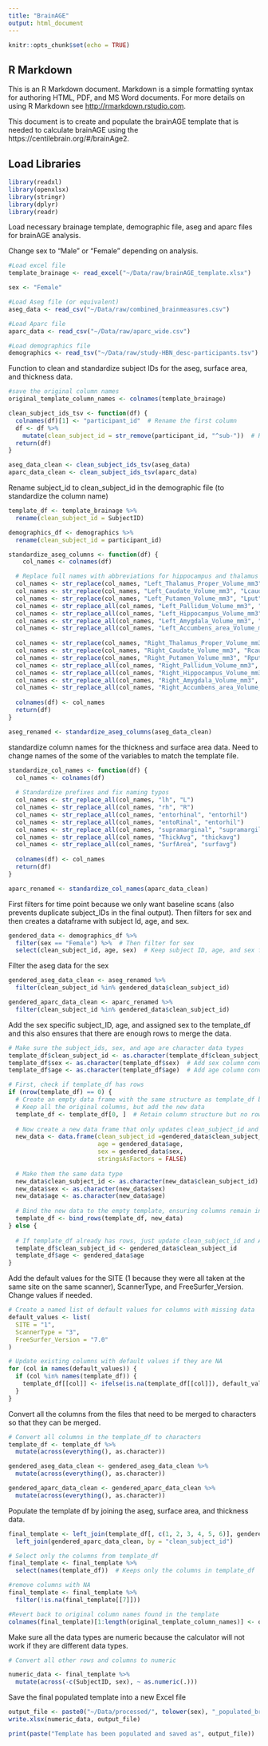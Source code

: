 ```yaml
---
title: "BrainAGE"
output: html_document
---
```


```r
knitr::opts_chunk$set(echo = TRUE)
```

## R Markdown

This is an R Markdown document. Markdown is a simple formatting syntax for authoring HTML, PDF, and MS Word documents. For more details on using R Markdown see <http://rmarkdown.rstudio.com>.

This document is to create and populate the brainAGE template that is needed to calculate brainAGE using the https://centilebrain.org/#/brainAge2. 

## Load Libraries

```r
library(readxl)
library(openxlsx)
library(stringr)
library(dplyr)
library(readr)
```
Load necessary brainage template, demographic file, aseg and aparc files for brainAGE analysis. 

Change sex to "Male" or "Female" depending on analysis.

```r
#Load excel file
template_brainage <- read_excel("~/Data/raw/brainAGE_template.xlsx")

sex <- "Female"

#Load Aseg file (or equivalent)
aseg_data <- read_csv("~/Data/raw/combined_brainmeasures.csv")

#Load Aparc file
aparc_data <- read_csv("~/Data/raw/aparc_wide.csv")

#Load demographics file
demographics <- read_tsv("~/Data/raw/study-HBN_desc-participants.tsv")
```

Function to clean and standardize subject IDs for the aseg, surface area, and thickness data. 
```r
#save the original column names
original_template_column_names <- colnames(template_brainage)

clean_subject_ids_tsv <- function(df) {
  colnames(df)[1] <- "participant_id"  # Rename the first column
  df <- df %>%
    mutate(clean_subject_id = str_remove(participant_id, "^sub-"))  # Remove "sub-" from start
  return(df)
}

aseg_data_clean <- clean_subject_ids_tsv(aseg_data)
aparc_data_clean <- clean_subject_ids_tsv(aparc_data)

```

Rename subject_id to clean_subject_id in the demographic file (to standardize the column name)

```r
template_df <- template_brainage %>%
  rename(clean_subject_id = SubjectID)

demographics_df <- demographics %>%
  rename(clean_subject_id = participant_id)
```

```r
standardize_aseg_columns <- function(df) {
    col_names <- colnames(df)

  # Replace full names with abbreviations for hippocampus and thalamus
  col_names <- str_replace(col_names, "Left_Thalamus_Proper_Volume_mm3", "Lthal")
  col_names <- str_replace(col_names, "Left_Caudate_Volume_mm3", "Lcaud")
  col_names <- str_replace(col_names, "Left_Putamen_Volume_mm3", "Lput")
  col_names <- str_replace_all(col_names, "Left_Pallidum_Volume_mm3", "Lpal")
  col_names <- str_replace_all(col_names, "Left_Hippocampus_Volume_mm3", "Lhippo")
  col_names <- str_replace_all(col_names, "Left_Amygdala_Volume_mm3", "Lamyg")
  col_names <- str_replace_all(col_names, "Left_Accumbens_area_Volume_mm3", "Laccumb")
  
  col_names <- str_replace(col_names, "Right_Thalamus_Proper_Volume_mm3", "Rthal")
  col_names <- str_replace(col_names, "Right_Caudate_Volume_mm3", "Rcaud")
  col_names <- str_replace(col_names, "Right_Putamen_Volume_mm3", "Rput")
  col_names <- str_replace_all(col_names, "Right_Pallidum_Volume_mm3", "Rpal")
  col_names <- str_replace_all(col_names, "Right_Hippocampus_Volume_mm3", "Rhippo")
  col_names <- str_replace_all(col_names, "Right_Amygdala_Volume_mm3", "Ramyg")
  col_names <- str_replace_all(col_names, "Right_Accumbens_area_Volume_mm3", "Raccumb")
  
  colnames(df) <- col_names  
  return(df)
}

aseg_renamed <- standardize_aseg_columns(aseg_data_clean)

```

standardize column names for the thickness and surface area data. Need to change names of the some of the variables to match the template file. 

```r
standardize_col_names <- function(df) {
  col_names <- colnames(df)
  
  # Standardize prefixes and fix naming typos
  col_names <- str_replace_all(col_names, "lh", "L")
  col_names <- str_replace_all(col_names, "rh", "R")
  col_names <- str_replace_all(col_names, "entorhinal", "entorhil")
  col_names <- str_replace_all(col_names, "entoRinal", "entorhil")
  col_names <- str_replace_all(col_names, "supramarginal", "supramargil")
  col_names <- str_replace_all(col_names, "ThickAvg", "thickavg")
  col_names <- str_replace_all(col_names, "SurfArea", "surfavg")
  
  colnames(df) <- col_names
  return(df)
}

aparc_renamed <- standardize_col_names(aparc_data_clean)
```

First filters for time point because we only want baseline scans (also prevents duplicate subject_IDs in the final output). Then filters for sex and then creates a dataframe with subject Id, age, and sex. 

```r

gendered_data <- demographics_df %>%
  filter(sex == "Female") %>%  # Then filter for sex
  select(clean_subject_id, age, sex)  # Keep subject ID, age, and sex for merging

```

Filter the aseg data for the sex

```r
gendered_aseg_data_clean <- aseg_renamed %>%
  filter(clean_subject_id %in% gendered_data$clean_subject_id)

gendered_aparc_data_clean <- aparc_renamed %>%
  filter(clean_subject_id %in% gendered_data$clean_subject_id)
```

Add the sex specific subject_ID, age, and assigned sex to the template_df and this also ensures that there are enough rows to merge the data. 

```r

# Make sure the subject_ids, sex, and age are character data types
template_df$clean_subject_id <- as.character(template_df$clean_subject_id)
template_df$sex <- as.character(template_df$sex)  # Add sex column conversion
template_df$age <- as.character(template_df$age)  # Add age column conversion

# First, check if template_df has rows
if (nrow(template_df) == 0) {
  # Create an empty data frame with the same structure as template_df but add the subject IDs and age
  # Keep all the original columns, but add the new data
  template_df <- template_df[0, ]  # Retain column structure but no rows
  
  # Now create a new data frame that only updates clean_subject_id and AGE
  new_data <- data.frame(clean_subject_id =gendered_data$clean_subject_id,
                         age = gendered_data$age,
                         sex = gendered_data$sex,
                         stringsAsFactors = FALSE)
  
  # Make them the same data type
  new_data$clean_subject_id <- as.character(new_data$clean_subject_id)
  new_data$sex <- as.character(new_data$sex)
  new_data$age <- as.character(new_data$age)
  
  # Bind the new data to the empty template, ensuring columns remain intact
  template_df <- bind_rows(template_df, new_data)
} else {
  
  # If template_df already has rows, just update clean_subject_id and AGE columns
  template_df$clean_subject_id <- gendered_data$clean_subject_id
  template_df$age <- gendered_data$age
}
```

Add the default values for the SITE (1 because they were all taken at the same site on the same scanner), ScannerType, and FreeSurfer_Version. Change values if needed. 

```r

# Create a named list of default values for columns with missing data
default_values <- list(
  SITE = "1",
  ScannerType = "3",
  FreeSurfer_Version = "7.0"
)

# Update existing columns with default values if they are NA
for (col in names(default_values)) {
  if (col %in% names(template_df)) {
    template_df[[col]] <- ifelse(is.na(template_df[[col]]), default_values[[col]], template_df[[col]])
  }
}
```

Convert all the columns from the files that need to be merged to characters so that they can be merged.

```r

# Convert all columns in the template_df to characters
template_df <- template_df %>%
  mutate(across(everything(), as.character))

gendered_aseg_data_clean <- gendered_aseg_data_clean %>%
  mutate(across(everything(), as.character))

gendered_aparc_data_clean <- gendered_aparc_data_clean %>%
  mutate(across(everything(), as.character))

```

Populate the template df by joining the aseg, surface area, and thickness data. 

```r
final_template <- left_join(template_df[, c(1, 2, 3, 4, 5, 6)], gendered_aseg_data_clean, by = "clean_subject_id") %>%  
  left_join(gendered_aparc_data_clean, by = "clean_subject_id") 

# Select only the columns from template_df
final_template <- final_template %>%
  select(names(template_df))  # Keeps only the columns in template_df  

#remove columns with NA
final_template <- final_template %>%
  filter(!is.na(final_template[[7]]))

#Revert back to original column names found in the template
colnames(final_template)[1:length(original_template_column_names)] <- original_template_column_names

```

Make sure all the data types are numeric because the calculator will not work if they are different data types. 

```r

# Convert all other rows and columns to numeric

numeric_data <- final_template %>%
  mutate(across(-c(SubjectID, sex), ~ as.numeric(.)))

```

Save the final populated template into a new Excel file

```r

output_file <- paste0("~/Data/processed/", tolower(sex), "_populated_brainAGE_template.xlsx")
write.xlsx(numeric_data, output_file)

print(paste("Template has been populated and saved as", output_file))
```